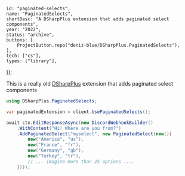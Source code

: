 	id: "paginated-selects",
	name: "PaginatedSelects",
	shortDesc: "A DSharpPlus extension that adds paginated select components",
	year: "2022",
	status: "archive",
	buttons: [
		ProjectButton.repo("deniz-blue/DSharpPlus.PaginatedSelects"),
	],
	tech: ["cs"],
	types: ["library"],
});

This is a really old [DSharpPlus](https://dsharpplus.github.io/DSharpPlus/) extension that adds paginated select components

```cs
using DSharpPlus.PaginatedSelects;

var paginatedExtension = client.UsePaginatedSelects();
```

```cs
await ctx.EditResponseAsync(new DiscordWebhookBuilder()
	.WithContent("Hi! Where are you from?")
	.AddPaginatedSelect("myselect", new PaginatedSelect(new(){
		new("America", "us"),
		new("France", "fr"),
		new("Germany", "gb"),
		new("Turkey", "tr"),
		// ... imagine more than 25 options ....
	})));
```

